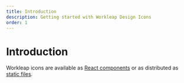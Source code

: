 ```yaml
---
title: Introduction
description: Getting started with Workleap Design Icons
order: 1
---
```


# Introduction

Workleap icons are available as [React components](/icons/react-icons/installation) or as distributed as [static files](/iocns/svg/installation).

